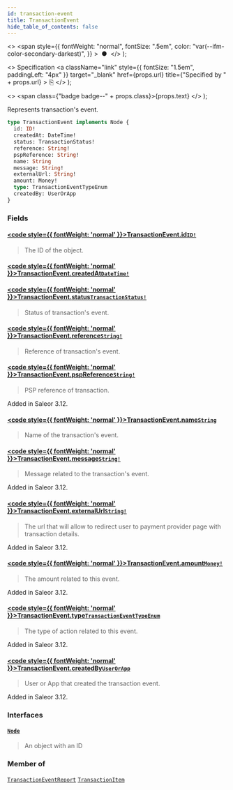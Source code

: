 ```yaml
---
id: transaction-event
title: TransactionEvent
hide_table_of_contents: false
---
```


  <>
    <span
      style={{
        fontWeight: "normal",
        fontSize: ".5em",
        color: "var(--ifm-color-secondary-darkest)",
      }}
    >
      &nbsp;●&nbsp;
    </span>
  </>
);

  <>
    Specification
    <a
      className="link"
      style={{ fontSize: "1.5em", paddingLeft: "4px" }}
      target="\_blank"
      href={props.url}
      title={"Specified by " + props.url}
    >
      ⎘
    </a>
  </>
);

  <>
    <span class={"badge badge--" + props.class}>{props.text}</span>
  </>
);

Represents transaction's event.

```graphql
type TransactionEvent implements Node {
  id: ID!
  createdAt: DateTime!
  status: TransactionStatus!
  reference: String!
  pspReference: String!
  name: String
  message: String!
  externalUrl: String!
  amount: Money!
  type: TransactionEventTypeEnum
  createdBy: UserOrApp
}
```

### Fields

#### [<code style={{ fontWeight: 'normal' }}>TransactionEvent.<b>id</b></code>](#)<Bullet />[`ID!`](../../api-reference/scalars/id) <Badge class="secondary" text="non-null"/> <Badge class="secondary" text="scalar"/>

> The ID of the object.

#### [<code style={{ fontWeight: 'normal' }}>TransactionEvent.<b>createdAt</b></code>](#)<Bullet />[`DateTime!`](../../api-reference/scalars/date-time) <Badge class="secondary" text="non-null"/> <Badge class="secondary" text="scalar"/>

>

#### [<code style={{ fontWeight: 'normal' }}>TransactionEvent.<b>status</b></code>](#)<Bullet />[`TransactionStatus!`](../../api-reference/enums/transaction-status) <Badge class="secondary" text="non-null"/> <Badge class="secondary" text="enum"/>

> Status of transaction's event.

#### [<code style={{ fontWeight: 'normal' }}>TransactionEvent.<b>reference</b></code>](#)<Bullet />[`String!`](../../api-reference/scalars/string) <Badge class="secondary" text="non-null"/> <Badge class="secondary" text="scalar"/>

> Reference of transaction's event.

#### [<code style={{ fontWeight: 'normal' }}>TransactionEvent.<b>pspReference</b></code>](#)<Bullet />[`String!`](../../api-reference/scalars/string) <Badge class="secondary" text="non-null"/> <Badge class="secondary" text="scalar"/>

> PSP reference of transaction.

Added in Saleor 3.12.

>

#### [<code style={{ fontWeight: 'normal' }}>TransactionEvent.<b>name</b></code>](#)<Bullet />[`String`](../../api-reference/scalars/string) <Badge class="secondary" text="scalar"/>

> Name of the transaction's event.

#### [<code style={{ fontWeight: 'normal' }}>TransactionEvent.<b>message</b></code>](#)<Bullet />[`String!`](../../api-reference/scalars/string) <Badge class="secondary" text="non-null"/> <Badge class="secondary" text="scalar"/>

> Message related to the transaction's event.

Added in Saleor 3.12.

>

#### [<code style={{ fontWeight: 'normal' }}>TransactionEvent.<b>externalUrl</b></code>](#)<Bullet />[`String!`](../../api-reference/scalars/string) <Badge class="secondary" text="non-null"/> <Badge class="secondary" text="scalar"/>

> The url that will allow to redirect user to payment provider page with transaction details.

Added in Saleor 3.12.

>

#### [<code style={{ fontWeight: 'normal' }}>TransactionEvent.<b>amount</b></code>](#)<Bullet />[`Money!`](../../api-reference/objects/money) <Badge class="secondary" text="non-null"/> <Badge class="secondary" text="object"/>

> The amount related to this event.

Added in Saleor 3.12.

>

#### [<code style={{ fontWeight: 'normal' }}>TransactionEvent.<b>type</b></code>](#)<Bullet />[`TransactionEventTypeEnum`](../../api-reference/enums/transaction-event-type-enum) <Badge class="secondary" text="enum"/>

> The type of action related to this event.

Added in Saleor 3.12.

>

#### [<code style={{ fontWeight: 'normal' }}>TransactionEvent.<b>createdBy</b></code>](#)<Bullet />[`UserOrApp`](../../api-reference/unions/user-or-app) <Badge class="secondary" text="union"/>

> User or App that created the transaction event.

Added in Saleor 3.12.

>

### Interfaces

#### [`Node`](../../api-reference/interfaces/node) <Badge class="secondary" text="interface"/>

> An object with an ID

### Member of

[`TransactionEventReport`](../../api-reference/objects/transaction-event-report) <Badge class="secondary" text="object"/><Bullet />[`TransactionItem`](../../api-reference/objects/transaction-item) <Badge class="secondary" text="object"/>
